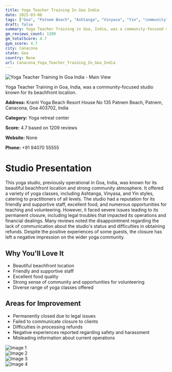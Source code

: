 ```yaml
---
title: Yoga Teacher Training In Goa India
date: 2025-03-08
tags: ["Goa", "Patnem Beach", "Ashtanga", "Vinyasa", "Yin", "community", "beachfront", "Canacona"]  
draft: false
summary: Yoga Teacher Training in Goa, India, was a community-focused studio known for its beachfront location.
gm_reviews_count: 1209
gm_totalScore: 4.7
gym_score: 4.7
city: Canacona
state: Goa
country: None
url: Canacona_Yoga_Teacher_Training_In_Goa_India
---
```


<div className="aspect-[16/9] relative my-8">
  <img 
    src="https://lh5.googleusercontent.com/p/AF1QipNCVONeHy-zMRKqhtjcWH2jBX6Cf3XB0g_SgBAd=w1920-h1080-k-no"
    alt="Yoga Teacher Training In Goa India - Main View"
    className="object-cover absolute inset-0 w-full h-full rounded-lg"
  />
</div>

Yoga Teacher Training in Goa, India, was a community-focused studio known for its beachfront location.

**Address:** Kranti Yoga Beach Resort House No 135 Patnem Beach, Patnem, Canacona, Goa 403702, India

**Category:** Yoga retreat center

**Score:** 4.7 based on 1209 reviews

**Website:** None

**Phone:** +91 94070 55555

# Studio Presentation

This yoga studio, previously operational in Goa, India, was known for its beautiful beachfront location and strong community atmosphere. It offered a variety of yoga classes, including Ashtanga, Vinyasa, and Yin styles, catering to practitioners of all levels. The studio had a reputation for its friendly and supportive staff, excellent food, and numerous opportunities for teaching and volunteering. However, it faced severe issues leading to its permanent closure, including legal troubles that impacted its operations and financial dealings. Many reviews noted the disappointment regarding the lack of communication about the studio's status and difficulties in obtaining refunds. Despite the positive experiences of some guests, the closure has left a negative impression on the wider yoga community.

## Why You'll Love It

- Beautiful beachfront location
- Friendly and supportive staff
- Excellent food quality
- Strong sense of community and opportunities for volunteering
- Diverse range of yoga classes offered

## Areas for Improvement

- Permanently closed due to legal issues
- Failed to communicate closure to clients
- Difficulties in processing refunds
- Negative experiences reported regarding safety and harassment
- Misleading information about current operations

<div className="grid grid-cols-1 xl:grid-cols-2 gap-4 my-8">
<div className="aspect-[4/3] relative"><img src="https://lh3.googleusercontent.com/p/AF1QipPJbtGKb89HLwDEuI5dxxmXxnAYxXAzemJzOd0=w1920-h1080-k-no" alt="Image 1" className="object-cover absolute inset-0 w-full h-full rounded-lg" /></div>
<div className="aspect-[4/3] relative"><img src="https://lh5.googleusercontent.com/p/AF1QipPaQViKsIIca9qyNgiBE7bErNbX2OZikhR82yh-=w1920-h1080-k-no" alt="Image 2" className="object-cover absolute inset-0 w-full h-full rounded-lg" /></div>
<div className="aspect-[4/3] relative"><img src="https://lh5.googleusercontent.com/p/AF1QipN2Zr9K5RxYliml7cpHGb7xAZoVyesd4eq5j1Pk=w1920-h1080-k-no" alt="Image 3" className="object-cover absolute inset-0 w-full h-full rounded-lg" /></div>
<div className="aspect-[4/3] relative"><img src="https://lh5.googleusercontent.com/p/AF1QipOielefQhoiBnu_qhibz0ubNLUzZC52yaW1D6Dl=w1920-h1080-k-no" alt="Image 4" className="object-cover absolute inset-0 w-full h-full rounded-lg" /></div>
</div>